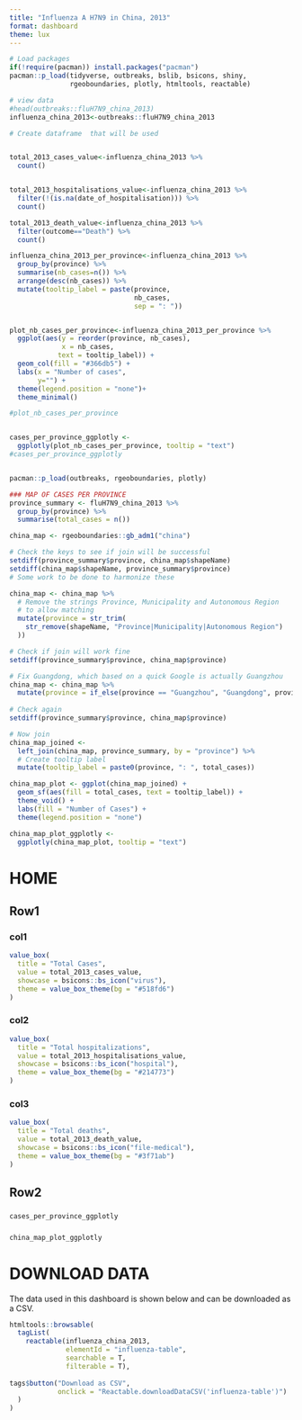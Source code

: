 ```yaml
---
title: "Influenza A H7N9 in China, 2013"
format: dashboard
theme: lux
---
```


```r
# Load packages 
if(!require(pacman)) install.packages("pacman")
pacman::p_load(tidyverse, outbreaks, bslib, bsicons, shiny, 
               rgeoboundaries, plotly, htmltools, reactable)

# view data
#head(outbreaks::fluH7N9_china_2013)
influenza_china_2013<-outbreaks::fluH7N9_china_2013

# Create dataframe  that will be used


total_2013_cases_value<-influenza_china_2013 %>% 
  count()


total_2013_hospitalisations_value<-influenza_china_2013 %>% 
  filter(!(is.na(date_of_hospitalisation))) %>% 
  count()

total_2013_death_value<-influenza_china_2013 %>% 
  filter(outcome=="Death") %>% 
  count()


```

```r

influenza_china_2013_per_province<-influenza_china_2013 %>% 
  group_by(province) %>% 
  summarise(nb_cases=n()) %>% 
  arrange(desc(nb_cases)) %>% 
  mutate(tooltip_label = paste(province, 
                               nb_cases, 
                               sep = ": ")) 


plot_nb_cases_per_province<-influenza_china_2013_per_province %>% 
  ggplot(aes(y = reorder(province, nb_cases), 
             x = nb_cases, 
            text = tooltip_label)) + 
  geom_col(fill = "#366db5") +
  labs(x = "Number of cases",
       y="") + 
  theme(legend.position = "none")+
  theme_minimal()

#plot_nb_cases_per_province


cases_per_province_ggplotly <- 
  ggplotly(plot_nb_cases_per_province, tooltip = "text")
#cases_per_province_ggplotly



```


```r
pacman::p_load(outbreaks, rgeoboundaries, plotly)

### MAP OF CASES PER PROVINCE
province_summary <- fluH7N9_china_2013 %>% 
  group_by(province) %>% 
  summarise(total_cases = n()) 

china_map <- rgeoboundaries::gb_adm1("china")

# Check the keys to see if join will be successful
setdiff(province_summary$province, china_map$shapeName)
setdiff(china_map$shapeName, province_summary$province)
# Some work to be done to harmonize these

china_map <- china_map %>%
  # Remove the strings Province, Municipality and Autonomous Region 
  # to allow matching
  mutate(province = str_trim(
    str_remove(shapeName, "Province|Municipality|Autonomous Region")
  ))

# Check if join will work fine
setdiff(province_summary$province, china_map$province)

# Fix Guangdong, which based on a quick Google is actually Guangzhou
china_map <- china_map %>% 
  mutate(province = if_else(province == "Guangzhou", "Guangdong", province)) 
  
# Check again
setdiff(province_summary$province, china_map$province)

# Now join
china_map_joined <- 
  left_join(china_map, province_summary, by = "province") %>% 
  # Create tooltip label 
  mutate(tooltip_label = paste0(province, ": ", total_cases))

china_map_plot <- ggplot(china_map_joined) +
  geom_sf(aes(fill = total_cases, text = tooltip_label)) + 
  theme_void() +
  labs(fill = "Number of Cases") + 
  theme(legend.position = "none")

china_map_plot_ggplotly <- 
  ggplotly(china_map_plot, tooltip = "text")
```



# HOME 

## Row1 {height=20%}

### col1

```r
value_box(
  title = "Total Cases",
  value = total_2013_cases_value,
  showcase = bsicons::bs_icon("virus"),
  theme = value_box_theme(bg = "#518fd6")
)
```



### col2
```r
value_box(
  title = "Total hospitalizations",
  value = total_2013_hospitalisations_value,
  showcase = bsicons::bs_icon("hospital"),
  theme = value_box_theme(bg = "#214773")
)
```


### col3

```r
value_box(
  title = "Total deaths",
  value = total_2013_death_value,
  showcase = bsicons::bs_icon("file-medical"),
  theme = value_box_theme(bg = "#3f71ab")
)

```



## Row2 {height=80%}

### {width=30%}

```r
cases_per_province_ggplotly
```


### {width=70%}

```r
china_map_plot_ggplotly
```


# DOWNLOAD DATA

The data used in this dashboard is shown below and can be downloaded as a CSV. 

```r

htmltools::browsable(
  tagList(
    reactable(influenza_china_2013, 
              elementId = "influenza-table", 
              searchable = T, 
              filterable = T), 
    
tags$button("Download as CSV", 
            onclick = "Reactable.downloadDataCSV('influenza-table')")
  )
)
```

